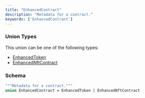 ```yaml
---
title: "EnhancedContract"
description: "Metadata for a contract."
keywords: ['EnhancedContract']
---
```


### Union Types

This union can be one of the following types:

- [EnhancedToken](/api-reference/types/enhancedtoken)
- [EnhancedNftContract](/api-reference/types/enhancednftcontract)

### Schema


```graphql 
"""Metadata for a contract."""
union EnhancedContract = EnhancedToken | EnhancedNftContract
```
